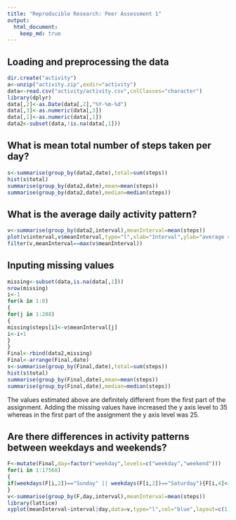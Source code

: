 ```yaml
---
title: "Reproducible Research: Peer Assessment 1"
output: 
  html_document:
    keep_md: true
---
```



## Loading and preprocessing the data

```r
dir.create("activity")
a<-unzip("activity.zip",exdir="activity")
data<-read.csv("activity/activity.csv",colClasses="character")
library(dplyr)
data[,2]<-as.Date(data[,2],"%Y-%m-%d")
data[,3]<-as.numeric(data[,3])
data[,1]<-as.numeric(data[,1])
data2<-subset(data,!is.na(data[,1]))
```

## What is mean total number of steps taken per day?
```r
s<-summarise(group_by(data2,date),total=sum(steps))
hist(s$total)
summarise(group_by(data2,date),mean=mean(steps))
summarise(group_by(data2,date),median=median(steps))
```


## What is the average daily activity pattern?
```r
v<-summarise(group_by(data2,interval),meanInterval=mean(steps))
plot(v$interval,v$meanInterval,type="l",xlab="Interval",ylab="average steps for interval")
filter(v,meanInterval==max(v$meanInterval))
```


## Inputing missing values
```r
missing<-subset(data,is.na(data[,1]))
nrow(missing)
i<-1
for(k in 1:8)
{
for(j in 1:288)
{
missing$steps[i]<-v$meanInterval[j]
i<-i+1
}
}
Final<-rbind(data2,missing)
Final<-arrange(Final,date)
s<-summarise(group_by(Final,date),total=sum(steps))
hist(s$total)
summarise(group_by(Final,date),mean=mean(steps))
summarise(group_by(Final,date),median=median(steps))
```
The values estimated above are definitely different from the first part of the assignment. Adding the missing values have increased the y axis level to 35 whereas in the first part of the assignment the y axis level was 25.
 
## Are there differences in activity patterns between weekdays and weekends?
```r
F<-mutate(Final,day=factor("weekday",levels=c("weekday","weekend")))
for(i in 1:17568)
{
if(weekdays(F[i,2])=="Sunday" || weekdays(F[i,2])=="Saturday"){F[i,4]<-"weekend"} else{F[i,4]<-"weekday"}
}
v<-summarise(group_by(F,day,interval),meanInterval=mean(steps))
library(lattice)
xyplot(meanInterval~interval|day,data=v,type="l",col="blue",layout=c(1,2))
```